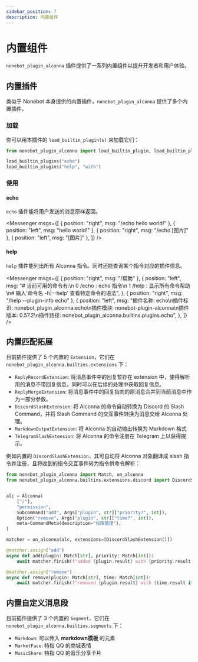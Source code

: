 ```yaml
---
sidebar_position: 7
description: 内置组件
---
```


# 内置组件

`nonebot_plugin_alconna` 插件提供了一系列内置组件以提升开发者和用户体验。

## 内置插件

类似于 Nonebot 本身提供的内置插件，`nonebot_plugin_alconna` 提供了多个内置插件。

### 加载

你可以用本插件的 `load_builtin_plugin(s)` 来加载它们：

```python
from nonebot_plugin_alconna import load_builtin_plugin, load_builtin_plugins

load_builtin_plugins("echo")
load_builtin_plugins("help", "with")
```

### 使用

#### echo

`echo` 插件能将用户发送的消息原样返回。

<Messenger
  msgs={[
    { position: "right", msg: "/echo hello world!" },
    { position: "left", msg: "hello world!" },
    { position: "right", msg: "/echo [图片]" },
    { position: "left", msg: "[图片]" },
  ]}
/>

#### help

`help` 插件能列出所有 Alconna 指令。同时还能查询某个指令对应的插件信息。

<Messenger
  msgs={[
    { position: "right", msg: "/帮助" },
    {
      position: "left",
      msg: "# 当前可用的命令有:\n 0 /echo : echo 指令\n 1 /help : 显示所有命令帮助\n# 输入'命令名 -h|--help' 查看特定命令的语法",
    },
    { position: "right", msg: "/help --plugin-info echo" },
    {
      position: "left",
      msg: "插件名称: echo\n插件标识: nonebot_plugin_alconna:echo\n插件模块: nonebot-plugin-alconna\n插件版本: 0.57.2\n插件路径: nonebot_plugin_alconna.builtins.plugins.echo",
    },
  ]}
/>

## 内置匹配拓展

目前插件提供了 5 个内置的 `Extension`，它们在 `nonebot_plugin_alconna.builtins.extensions` 下：

- `ReplyRecordExtension`: 将消息事件中的回复暂存在 extension 中，使得解析用的消息不带回复信息，同时可以在后续的处理中获取回复信息。
- `ReplyMergeExtension`: 将消息事件中的回复指向的原消息合并到当前消息中作为一部分参数。
- `DiscordSlashExtension`: 将 Alconna 的命令自动转换为 Discord 的 Slash Command，并将 Slash Command 的交互事件转换为消息交给 Alconna 处理。
- `MarkdownOutputExtension`: 将 Alconna 的自动输出转换为 Markdown 格式
- `TelegramSlashExtension`: 将 Alconna 的命令注册在 Telegram 上以获得提示。

例如内置的 `DiscordSlashExtension`，其可自动将 Alconna 对象翻译成 slash 指令并注册，且将收到的指令交互事件转为指令供命令解析：

```python
from nonebot_plugin_alconna import Match, on_alconna
from nonebot_plugin_alconna.builtins.extensions.discord import DiscordSlashExtension


alc = Alconna(
    ["/"],
    "permission",
    Subcommand("add", Args["plugin", str]["priority?", int]),
    Option("remove", Args["plugin", str]["time?", int]),
    meta=CommandMeta(description="权限管理"),
)

matcher = on_alconna(alc, extensions=[DiscordSlashExtension()])

@matcher.assign("add")
async def add(plugin: Match[str], priority: Match[int]):
    await matcher.finish(f"added {plugin.result} with {priority.result if priority.available else 0}")

@matcher.assign("remove")
async def remove(plugin: Match[str], time: Match[int]):
    await matcher.finish(f"removed {plugin.result} with {time.result if time.available else -1}")
```

## 内置自定义消息段

目前插件提供了 3 个内置的 `Segment`，它们在 `nonebot_plugin_alconna.builtins.segments` 下：

- `Markdown`: 可以传入 **markdown模板** 的元素
- `MarketFace`: 特指 QQ 的商城表情
- `MusicShare`: 特指 QQ 的音乐分享卡片
